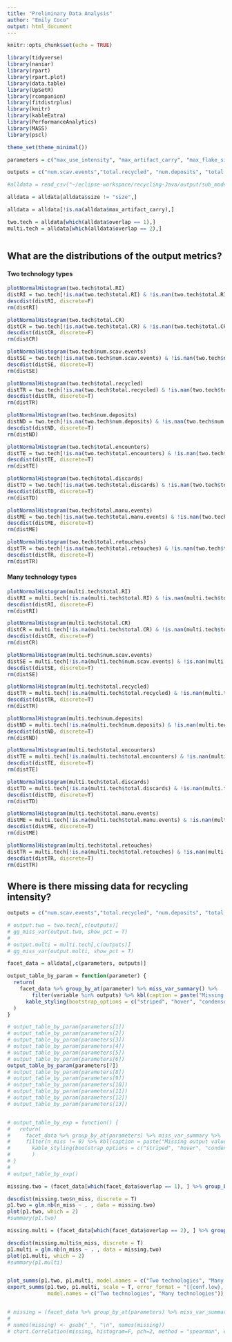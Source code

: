 ```yaml
---
title: "Preliminary Data Analysis"
author: "Emily Coco"
output: html_document
---
```


```r
knitr::opts_chunk$set(echo = TRUE)

library(tidyverse)
library(naniar)
library(rpart)
library(rpart.plot)
library(data.table)
library(UpSetR)
library(rcompanion)
library(fitdistrplus)
library(knitr)
library(kableExtra)
library(PerformanceAnalytics)
library(MASS)
library(pscl)

theme_set(theme_minimal())

parameters = c("max_use_intensity", "max_artifact_carry", "max_flake_size","max_nodules_size", "blank_prob", "scavenge_prob", "overlap","mu", "size_preference", "flake_preference","min_suitable_flake_size", "min_suitable_nodule_size", "strict_selection")

outputs = c("num.scav.events","total.recycled", "num.deposits",	"total.encounters",	"total.discards",	"total.manu.events", "total.retouches", "total.CR",	"total.RI")

#alldata = read_csv("~/eclipse-workspace/recycling-Java/output/sub_model.csv")

alldata = alldata[alldata$size != "size",]

alldata = alldata[!is.na(alldata$max_artifact_carry),]

two.tech = alldata[which(alldata$overlap == 1),]
multi.tech = alldata[which(alldata$overlap == 2),]



```

## What are the distributions of the output metrics?

#### Two technology types
```r
plotNormalHistogram(two.tech$total.RI)
distRI = two.tech[!is.na(two.tech$total.RI) & !is.nan(two.tech$total.RI),]$total.RI
descdist(distRI, discrete=F)
rm(distRI)

plotNormalHistogram(two.tech$total.CR)
distCR = two.tech[!is.na(two.tech$total.CR) & !is.nan(two.tech$total.CR),]$total.CR
descdist(distCR, discrete=F)
rm(distCR)

plotNormalHistogram(two.tech$num.scav.events)
distSE = two.tech[!is.na(two.tech$num.scav.events) & !is.nan(two.tech$num.scav.events),]$num.scav.events
descdist(distSE, discrete=T)
rm(distSE)

plotNormalHistogram(two.tech$total.recycled)
distTR = two.tech[!is.na(two.tech$total.recycled) & !is.nan(two.tech$total.recycled),]$total.recycled
descdist(distTR, discrete=T)
rm(distTR)

plotNormalHistogram(two.tech$num.deposits)
distND = two.tech[!is.na(two.tech$num.deposits) & !is.nan(two.tech$num.deposits),]$num.deposits
descdist(distND, discrete=T)
rm(distND)

plotNormalHistogram(two.tech$total.encounters)
distTE = two.tech[!is.na(two.tech$total.encounters) & !is.nan(two.tech$total.encounters),]$total.encounters
descdist(distTE, discrete=T)
rm(distTE)

plotNormalHistogram(two.tech$total.discards)
distTD = two.tech[!is.na(two.tech$total.discards) & !is.nan(two.tech$total.discards),]$total.discards
descdist(distTD, discrete=T)
rm(distTD)

plotNormalHistogram(two.tech$total.manu.events)
distME = two.tech[!is.na(two.tech$total.manu.events) & !is.nan(two.tech$total.manu.events),]$total.manu.events
descdist(distME, discrete=T)
rm(distME)

plotNormalHistogram(two.tech$total.retouches)
distTR = two.tech[!is.na(two.tech$total.retouches) & !is.nan(two.tech$total.retouches),]$total.retouches
descdist(distTR, discrete=T)
rm(distTR)

```
#### Many technology types
```r
plotNormalHistogram(multi.tech$total.RI)
distRI = multi.tech[!is.na(multi.tech$total.RI) & !is.nan(multi.tech$total.RI),]$total.RI
descdist(distRI, discrete=F)
rm(distRI)

plotNormalHistogram(multi.tech$total.CR)
distCR = multi.tech[!is.na(multi.tech$total.CR) & !is.nan(multi.tech$total.CR),]$total.CR
descdist(distCR, discrete=F)
rm(distCR)

plotNormalHistogram(multi.tech$num.scav.events)
distSE = multi.tech[!is.na(multi.tech$num.scav.events) & !is.nan(multi.tech$num.scav.events),]$num.scav.events
descdist(distSE, discrete=T)
rm(distSE)

plotNormalHistogram(multi.tech$total.recycled)
distTR = multi.tech[!is.na(multi.tech$total.recycled) & !is.nan(multi.tech$total.recycled),]$total.recycled
descdist(distTR, discrete=T)
rm(distTR)

plotNormalHistogram(multi.tech$num.deposits)
distND = multi.tech[!is.na(multi.tech$num.deposits) & !is.nan(multi.tech$num.deposits),]$num.deposits
descdist(distND, discrete=T)
rm(distND)

plotNormalHistogram(multi.tech$total.encounters)
distTE = multi.tech[!is.na(multi.tech$total.encounters) & !is.nan(multi.tech$total.encounters),]$total.encounters
descdist(distTE, discrete=T)
rm(distTE)

plotNormalHistogram(multi.tech$total.discards)
distTD = multi.tech[!is.na(multi.tech$total.discards) & !is.nan(multi.tech$total.discards),]$total.discards
descdist(distTD, discrete=T)
rm(distTD)

plotNormalHistogram(multi.tech$total.manu.events)
distME = multi.tech[!is.na(multi.tech$total.manu.events) & !is.nan(multi.tech$total.manu.events),]$total.manu.events
descdist(distME, discrete=T)
rm(distME)

plotNormalHistogram(multi.tech$total.retouches)
distTR = multi.tech[!is.na(multi.tech$total.retouches) & !is.nan(multi.tech$total.retouches),]$total.retouches
descdist(distTR, discrete=T)
rm(distTR)

```

## Where is there missing data for recycling intensity?

```r

outputs = c("num.scav.events","total.recycled", "num.deposits",	"total.encounters",	"total.discards",	"total.manu.events", "total.retouches", "total.CR",	"total.RI")

# output.two = two.tech[,c(outputs)]
# gg_miss_var(output.two, show_pct = T)
# 
# output.multi = multi.tech[,c(outputs)]
# gg_miss_var(output.multi, show_pct = T)

facet_data = alldata[,c(parameters, outputs)]

output_table_by_param = function(parameter) {
  return(
    facet_data %>% group_by_at(parameter) %>% miss_var_summary() %>%
        filter(variable %in% outputs) %>% kbl(caption = paste("Missing output values for values of", parameter)) %>%
      kable_styling(bootstrap_options = c("striped", "hover", "condensed", "responsive"))
  )
}

# output_table_by_param(parameters[1])
# output_table_by_param(parameters[2])
# output_table_by_param(parameters[3])
# output_table_by_param(parameters[4])
# output_table_by_param(parameters[5])
# output_table_by_param(parameters[6])
output_table_by_param(parameters[7])
# output_table_by_param(parameters[8])
# output_table_by_param(parameters[9])
# output_table_by_param(parameters[10])
# output_table_by_param(parameters[11])
# output_table_by_param(parameters[12])
# output_table_by_param(parameters[13])


# output_table_by_exp = function() {
#   return(
#     facet_data %>% group_by_at(parameters) %>% miss_var_summary %>%
#     filter(n_miss != 0) %>% kbl(caption = paste("Missing output values for each experiment")) %>%
#       kable_styling(bootstrap_options = c("striped", "hover", "condensed", "responsive"))
#       )
# }
# 
# output_table_by_exp()

missing.two = (facet_data[which(facet_data$overlap == 1), ] %>% group_by_at(parameters) %>% miss_var_summary %>% filter(n_miss != 0) %>% filter(variable == "total.RI"))[,c(1:6, 8:13, 15)]

descdist(missing.two$n_miss, discrete = T)
p1.two = glm.nb(n_miss ~ . , data = missing.two)
plot(p1.two, which = 2)
#summary(p1.two)

missing.multi = (facet_data[which(facet_data$overlap == 2), ] %>% group_by_at(parameters) %>% miss_var_summary %>% filter(n_miss != 0) %>% filter(variable == "total.RI"))[,c(1:6, 8:13, 15)]

descdist(missing.multi$n_miss, discrete = T)
p1.multi = glm.nb(n_miss ~ . , data = missing.two)
plot(p1.multi, which = 2)
#summary(p1.multi)


plot_summs(p1.two, p1.multi, model.names = c("Two technologies", "Many technologies"))
export_summs(p1.two, p1.multi, scale = T, error_format = "[{conf.low}, {conf.high}]", 
             model.names = c("Two technologies", "Many technologies"))


# missing = (facet_data %>% group_by_at(parameters) %>% miss_var_summary %>% filter(n_miss != 0) %>% filter(variable == "total.RI") %>% filter(!is.na(mu)))[,c(1:13, 15)]
# 
# names(missing) <- gsub("_", "\n", names(missing))
# chart.Correlation(missing, histogram=F, pch=2, method = "spearman", exact=F, cex.labels = 0.5)


```


